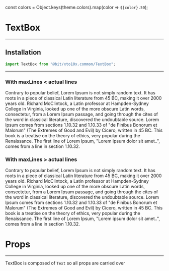 const colors = Object.keys(theme.colors).map(color => `${color}.50`);

<Meta title="Atoms/TextBox" component={TextBox}/>

# TextBox

----

## Installation

```jsx
import TextBox from "@bit/xto10x.common/TextBox";
```

----

### With maxLines < actual lines

<Preview>
  <Story name="maxLines less than actual lines">
    <Box
      display="grid"
      gridGap="30px"
      justifyContent="start"
      alignItems="end"
    >
        <TextBox maxLines={3} type="body">
            Contrary to popular belief,  Lorem Ipsum is not simply random text. It has roots in a piece of classical Latin literature from 45 BC, making it over 2000 years old. Richard McClintock, a Latin professor at Hampden-Sydney College in Virginia, looked up one of the more obscure Latin words, consectetur, from a Lorem Ipsum passage, and going through the cites of the word in classical literature, discovered the undoubtable source. Lorem Ipsum comes from sections 1.10.32 and 1.10.33 of "de Finibus Bonorum et Malorum" (The Extremes of Good and Evil) by Cicero, written in 45 BC. This book is a treatise on the theory of ethics, very popular during the Renaissance. The first line of Lorem Ipsum, "Lorem ipsum dolor sit amet..", comes from a line in section 1.10.32.
        </TextBox>
    </Box>
  </Story>
</Preview>

### With maxLines > actual lines

<Preview>
  <Story name="maxLines more than actual lines">
    <Box
      display="grid"
      gridGap="30px"
      justifyContent="start"
      alignItems="end"
    >
        <TextBox maxLines={3000} type="body">
            Contrary to popular belief,  Lorem Ipsum is not simply random text. It has roots in a piece of classical Latin literature from 45 BC, making it over 2000 years old. Richard McClintock, a Latin professor at Hampden-Sydney College in Virginia, looked up one of the more obscure Latin words, consectetur, from a Lorem Ipsum passage, and going through the cites of the word in classical literature, discovered the undoubtable source. Lorem Ipsum comes from sections 1.10.32 and 1.10.33 of "de Finibus Bonorum et Malorum" (The Extremes of Good and Evil) by Cicero, written in 45 BC. This book is a treatise on the theory of ethics, very popular during the Renaissance. The first line of Lorem Ipsum, "Lorem ipsum dolor sit amet..", comes from a line in section 1.10.32.
        </TextBox>
    </Box>
  </Story>
</Preview>

# Props
----
TextBox is composed of `Text` so all props are carried over
<Props of={TextBox} />